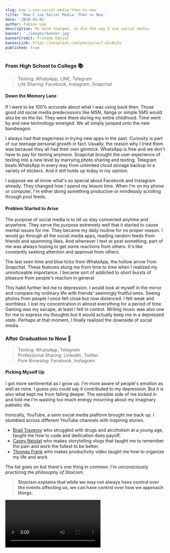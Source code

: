 ```yaml
---
slug: how-i-use-social-media-then-vs-now
title: 'How I use Social Media: Then vs Now'
date: '2020-03-01'
author: Fabian Lee
description: My mind changed, so did the way I use social media.
banner: './images/banner.jpg'
bannerCredit: Prateek Katyal
bannerLink: https://unsplash.com/photos/xv7-GlvBLFw
published: true
---
```


### From High School to College 📚

> Texting: WhatsApp, LINE, Telegram <br />
> Life Sharing: Facebook, Instagram, Snapchat

#### Down the Memory Lane
If I were to be 100% accurate about what I was using back then. Those good old social media predecessors like MSN, Xanga or simple SMS would also be on the list. They were there during my entire childhood. Time went by and new technology emerged. We all simply jumped onto the new bandwagon.

I always had that eagerness in trying new apps in the past. Curiosity is part of our teenage personal growth in fact. Usually, the reason why I tried them was because they all had their own gimmick. WhatsApp is free and we don't have to pay for texting anymore. Snapchat brought the user experience of texting into a new level by marrying photo sharing and texting. Telegram beats WhatsApp in every way from unlimited cloud storage backup to a variety of stickers. And it still holds up today in my opinion.

I suppose we all know what's so special about Facebook and Instagram already. They changed how I spend my leisure time. When I'm on my phone or computer, I'm either doing something productive or mindlessly scrolling through post feeds.

#### Problem Started to Arise
The purpose of social media is to let us stay connected anytime and anywhere. They serve the purpose extremely well that it started to cause mental issues for me. They became my daily routine for no proper reason. I would go through all the social media apps, reading random feeds from friends and spamming likes. And whenever I text or post something, part of me was always hoping to get some reactions from others. It's like constantly seeking attention and approval from others.

The last seen time and blue ticks from WhatsApp, the hollow arrow from Snapchat. These features stung me from time to time when I realized my unnoticeable importance. I became sort of addicted to short bursts of pleasure from people's reaction in general.

This habit further led me to depression. I would look at myself in the mirror and compare my ordinary life with friends' seemingly fruitful ones. Seeing photos from people I once felt close but now distanced. I felt weak and worthless. I lost my concentration in almost everything for a period of time. Gaming was my escape, at least I felt in control. Writing music was also one for me to express my thoughts but it would actually keep me in a depressed state. Perhaps at that moment, I finally realized the downside of social media.

### After Graduation to Now 📜

> Texting: WhatsApp, Telegram <br />
> Professional Sharing: LinkedIn, Twitter <br />
> Pure Browsing: Facebook, Instagram

#### Picking Myself Up
I got more sentimental as I grow up. I'm more aware of people's emotion as well as mine. I guess you could say it contributed to my depression. But it is also what kept me from falling deeper. The sensible side of me kicked in and told me I'm wasting too much energy mourning about my imaginary pathetic life.

Ironically, YouTube, a semi social media platform brought me back up. I stumbled across different YouTube channels with inspiring stories.

- [Brad Traversy](https://www.youtube.com/channel/UC29ju8bIPH5as8OGnQzwJyA) who struggled with drugs and alcoholism at a young age, taught me how to code and dedication does payoff. 
- [Casey Neistat](https://www.youtube.com/channel/UCtinbF-Q-fVthA0qrFQTgXQ) who makes storytelling vlogs that taught me to remember the pain and work the fullest to be better.  
- [Thomas Frank](https://www.youtube.com/channel/UCG-KntY7aVnIGXYEBQvmBAQ) who makes productivity video taught me how to organize my life and work.

The list goes on but there's one thing in common. I'm unconsciously practicing _the philosophy of Stoicism_.

> **Stoicism explains that while we may not always have control over the events affecting us, we can have control over how we approach things.**

<Video videoSrcURL="https://www.youtube.com/embed/R9OCA6UFE-0" />


### A Shift of Perception 💭

> Once I valued others opinions more than mine. <br />
> Comparing as if I have nothing precious in life. <br />
> Having the perception of injury while it's merely a thought in mind.

Don't get me wrong that I'm discarding all my emotions. Consciousness and emotions are what make us human after all. I focused on adjusting my perception on what contributes to my own happiness and fulfillment. This is where I started removing some unnecessary social media apps and picking up new ones that brings value to my life.

LinkedIn and Twitter are the two platforms that I started using more lately. I follow companies, leaders or influencers in topics that I'm interested in. They provide insightful content like sharing views on tech trends, world politics and news. They structure vast information to help me stay connected to important issues happening around the world. If I were to use social media everyday, it's better to read about life-changing content than photos of friends sitting on a balcony in Santorini captioning "Life is good".

I do still text and go on Facebook and Instagram but less frequent. I don't have the urge to constantly share my day on these platforms anymore. And I don't cling on people's virtual life nor showing off mine. I learnt to enjoy my time doing what feels best for me and appreciate the little steps I take. I could be learning something new from books and videos. I could be gaming and having a great time with friends. I could be sharing my deep thoughts here. Even if no one realizes my work, I'm still thankful for being a better self day by day.

#### Side Effects?
I did lose connection with people that I used to know. It is unfortunate but I don't blame people for finding me hard to interact with. Some are who I chose to part ways with. From a different perspective, I get to know who are the people that fate bind us together. I'm grateful for friends who still accept me for who I am.

> **Very little is needed to make a happy life; it is all within yourself, in your way of thinking.** - Marcus Aurelius

I'll end my thoughts with this one last quote 😄
